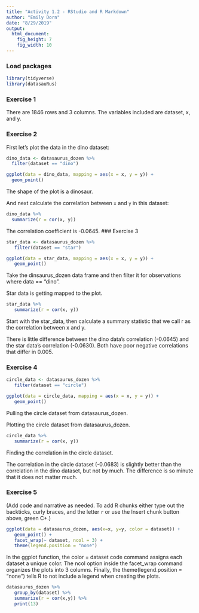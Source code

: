 ```yaml
---
title: "Activity 1.2 - RStudio and R Markdown"
author: "Emily Dorn"
date: "8/29/2019"
output: 
  html_document: 
    fig_height: 7
    fig_width: 10
---
```


### Load packages

```r
library(tidyverse) 
library(datasauRus)
```


### Exercise 1

There are 1846 rows and 3 columns. The variables included are dataset, x, and y.

### Exercise 2

First let's plot the data in the dino dataset:

```r
dino_data <- datasaurus_dozen %>%
  filter(dataset == "dino")

ggplot(data = dino_data, mapping = aes(x = x, y = y)) +
  geom_point()
```

The shape of the plot is a dinosaur.

And next calculate the correlation between `x` and `y` in this dataset:

```r
dino_data %>%
  summarize(r = cor(x, y))
```

The correlation coefficient is -0.0645.
### Exercise 3

```r
star_data <- datasaurus_dozen %>%
   filter(dataset == "star")

ggplot(data = star_data, mapping = aes(x = x, y = y)) +
   geom_point()
```

Take the dinsaurus_dozen data frame and then filter it for observations where data == "dino".

Star data is getting mapped to the plot.

```r
star_data %>%
   summarize(r = cor(x, y))
```

Start with the star_data, then calculate a summary statistic that we call r as the correlation between x and y.

There is little difference between the dino data's correlation (-0.0645) and the star data's correlation (-0.0630). Both have poor negative correlations that differ in 0.005.

### Exercise 4

```r
circle_data <- datasaurus_dozen %>%
   filter(dataset == "circle")

ggplot(data = circle_data, mapping = aes(x = x, y = y)) +
   geom_point()
```

Pulling the circle dataset from datasaurus_dozen.

Plotting the circle dataset from datasaurus_dozen.

```r
circle_data %>%
   summarize(r = cor(x, y))
```

Finding the correlation in the circle dataset.

The correlation in the circle dataset (-0.0683) is slightly better than the correlation in the dino dataset, but not by much. The difference is so minute that it does not matter much. 


### Exercise 5

(Add code and narrative as needed. To add R chunks either type out the backticks, curly braces, and the letter `r` or use the Insert chunk button above, green C+.)

```r
ggplot(data = datasaurus_dozen, aes(x=x, y=y, color = dataset)) + 
   geom_point() + 
   facet_wrap(~ dataset, ncol = 3) +
   theme(legend.position = "none")
```

In the ggplot function, the color = dataset code command assigns each dataset a unique color. The ncol option inside the facet_wrap command organizes the plots into 3 columns. Finally, the theme(legend.position = "none") tells R to not include a legend when creating the plots.

```r
datasaurus_dozen %>%
   group_by(dataset) %>%
   summarize(r = cor(x,y)) %>%
   print(13)
```
